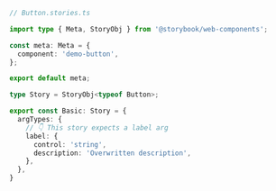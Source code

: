 ```ts
// Button.stories.ts

import type { Meta, StoryObj } from '@storybook/web-components';

const meta: Meta = {
  component: 'demo-button',
};

export default meta;

type Story = StoryObj<typeof Button>;

export const Basic: Story = {
  argTypes: {
    // 👇 This story expects a label arg
    label: {
      control: 'string',
      description: 'Overwritten description',
    },
  },
}
```
